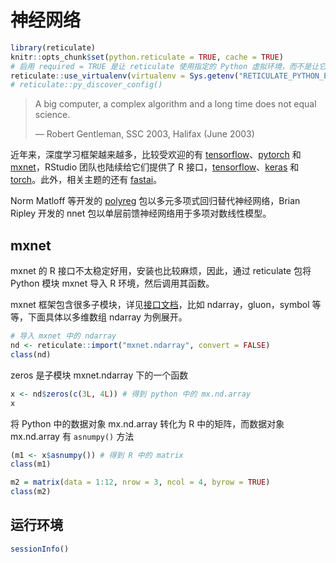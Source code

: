 # 神经网络 {#chap:neural-network}

```r
library(reticulate)
knitr::opts_chunk$set(python.reticulate = TRUE, cache = TRUE)
# 启用 required = TRUE 是让 reticulate 使用指定的 Python 虚拟环境，而不是让它漫无目的地到处找
reticulate::use_virtualenv(virtualenv = Sys.getenv("RETICULATE_PYTHON_ENV"), required = TRUE)
# reticulate::py_discover_config()
```

> A big computer, a complex algorithm and a long time does not equal science.
>
>   --- Robert Gentleman, SSC 2003, Halifax (June 2003)

近年来，深度学习框架越来越多，比较受欢迎的有 [tensorflow](https://github.com/tensorflow/tensorflow)、[pytorch](https://github.com/pytorch/pytorch) 和 [mxnet](https://github.com/apache/incubator-mxnet)，RStudio 团队也陆续给它们提供了 R 接口，[tensorflow](https://github.com/rstudio/tensorflow)、[keras](https://github.com/rstudio/keras) 和 [torch](https://github.com/mlverse/torch)。此外，相关主题的还有 [fastai](https://github.com/henry090/fastai)。

Norm Matloff 等开发的 [polyreg](https://github.com/matloff/polyreg) 包以多元多项式回归替代神经网络，Brian Ripley 开发的 nnet 包以单层前馈神经网络用于多项对数线性模型。

## mxnet {#sec:mxnet}

::: {.rmdinfo data-latex="{信息}"}
mxnet 的 R 接口不太稳定好用，安装也比较麻烦，因此，通过 reticulate 包将 Python 模块 mxnet 导入 R 环境，然后调用其函数。
:::

mxnet 框架包含很多子模块，详见[接口文档](https://mxnet.apache.org/versions/1.8.0/api)，比如 ndarray，gluon，symbol 等等，下面具体以多维数组 ndarray 为例展开。

```r
# 导入 mxnet 中的 ndarray
nd <- reticulate::import("mxnet.ndarray", convert = FALSE)
class(nd)
```
zeros 是子模块 mxnet.ndarray 下的一个函数

```r
x <- nd$zeros(c(3L, 4L)) # 得到 python 中的 mx.nd.array
x
```

将 Python 中的数据对象 mx.nd.array 转化为 R 中的矩阵，而数据对象 mx.nd.array 有 `asnumpy()` 方法

```r
(m1 <- x$asnumpy()) # 得到 R 中的 matrix
class(m1)
```


```r
m2 = matrix(data = 1:12, nrow = 3, ncol = 4, byrow = TRUE)
class(m2)
```

## 运行环境 {#neural-network-session}

```r
sessionInfo()
```
